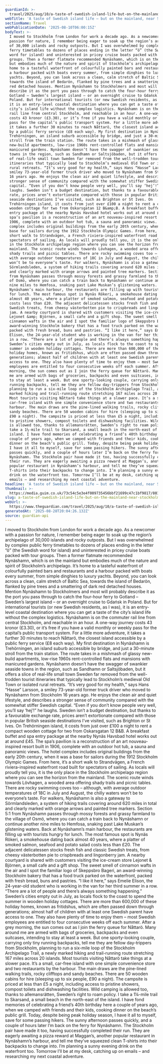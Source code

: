 ```yaml
---
guardianId: >-
  travel/2025/aug/10/a-taste-of-swedish-island-life-but-on-the-mainland-near-stockholm
webTitle: 'A taste of Swedish island life – but on the mainland, near Stockholm'
sectionName: Travel
webPublicationDate: '2025-08-10T06:00:15Z'
bodyText: >-
  I moved to Stockholm from London for work a decade ago. As a newcomer with a
  passion for nature, I remember being eager to soak up the region’s archipelago
  of 30,000 islands and rocky outposts. But I was overwhelmed by complex public
  ferry timetables to dozens of places ending in the letter “ö” (the Swedish
  word for island) and uninterested in pricey cruise boats packed with tour
  groups. Then a former flatmate recommended Nynäshamn, which is on the mainland
  but embodies much of the nature and spirit of Stockholm’s archipelago. It’s
  home to a tasteful waterfront of colourfully painted bars and restaurants and
  a harbour packed with boats every summer, from simple dinghies to luxury
  yachts. Beyond, you can look across a clean, calm stretch of Baltic Sea,
  towards the island of Bedarön, flanked by pine trees and a smattering of dark
  red detached houses. Mention Nynäshamn to Stockholmers and most will probably
  describe it as the port you pass through to catch the four-hour ferry to
  Gotland – Sweden’s largest island – or an overnight cruise to Gdańsk in
  Poland. But for international tourists (or new Swedish residents, as I was),
  it is an entry-level coastal destination where you can get a taste of the
  city’s island life without the complex logistics. Nynäshamn is on the commuter
  rail line from central Stockholm, and reachable in an hour. A one-way journey
  costs 43 kronor (£3.30), or it’s free if you have a valid monthly or weekly
  pass for the capital’s public transport system. For a little more adventure,
  it takes a further 30 minutes to reach Nåttarö, the closest island accessible
  by a public ferry service (£8 each way). My first destination in Nynäshamn is
  Trehörningen, an island suburb accessible by bridge, and just a 30-minute
  stroll from the train station. The route takes in a mishmash of glassy
  new-build apartments, low-rise 1960s rent-controlled flats and mansions with
  manicured gardens. Nynäshamn doesn’t have the swagger of swankier seaside
  towns in the region, such as Sandhamn or Saltsjöbaden, but it offers a slice
  of real-life small town Sweden far removed from the well-trodden tourist
  itineraries that typically lead to Stockholm’s medieval Old Town or isolated
  rural retreats. “It’s very good for my health,” says Hans “Hasse” Larsson, a
  smiley 73-year-old former truck driver who moved to Nynäshamn from Stockholm
  16 years ago. He enjoys the clean air and quiet lifestyle, and describes a
  stronger sense of community compared with the somewhat stiffer Swedish
  capital. “Even if you don’t know people very well, you’ll say ‘hej’!” he
  laughs. Sweden isn’t a budget destination, but thanks to a favourable exchange
  rate, prices aren’t extortionate compared with those in popular British
  seaside destinations I’ve visited, such as Brighton or St Ives. On
  Trehörningen island, it costs from just over £100 a night to rent a compact
  wooden cottage for two from Oskarsgatan 12 B&amp;B. A breakfast buffet and spa
  entry package at the nearby Nynäs Havsbad hotel works out at around £45. The
  spa’s pavilion is a reconstruction of an art nouveau-inspired resort built in
  1906, complete with an outdoor hot tub, a sauna and panoramic views. The hotel
  complex includes original buildings from the early 20th century, when it was a
  base for sailors during the 1912 Stockholm Olympic Games. From here, it’s a
  short walk to Strandvägen, a French riviera-inspired waterfront road built for
  spectators of sailing. As locals will proudly tell you, it is the only place
  in the Stockholm archipelago region where you can see the horizon from the
  mainland. The scenic route winds towards Lövhagen, a wooded area offering
  shady trails and picnic tables. There are rocky swimming coves too – although,
  with average outdoor temperatures of 18C in July and August, the chilly waters
  won’t be to everyone’s taste. For walkers, Nynäshamn is also a gateway to
  Sörmlandsleden, a system of hiking trails covering around 620 miles in total
  and clearly marked with orange arrows and painted tree markers. Section 5:1
  from Nynäshamn passes through mossy forests and grassy farmland to the village
  of Osmö, where you can catch a train back to Nynäshamn or continue another
  nine miles to Hemfosa, snaking past Lake Muskan’s glistening waters. Back at
  Nynäshamn’s main harbour, the restaurants are filling up with tourists hungry
  for lunch. The most famous spot is Nynäs Rökeri, a smokehouse dating back
  almost 40 years, where a platter of smoked salmon, seafood and potato salad
  costs less than £20. The adjacent delicatessen stocks fresh fish and classic
  Swedish treats, from cheesy västerbotten pie to crispbreads and lingonberry
  jam. A nearby courtyard is shared with customers visiting the ice-cream store
  Lejonet &amp; Björnen, a small cafe and a gift shop. The sweet smell of
  cinnamon wafts in the air and I spot the familiar logo of Skeppsbro Bageri, an
  award-winning Stockholm bakery that has a food truck parked on the waterfront,
  packed with fresh bread, buns and pastries. “I like it here,” says Emelie
  Elison, the 24-year-old student who is working in the van for her third summer
  in a row. “There are a lot of people and there’s always something happening.”
  Sweden’s cities empty out in July, as locals flock to the coast to spend the
  summer in wooden holiday cottages. There are more than 600,000 of these
  holiday homes, known as fritidshus, which are often passed down through
  generations; almost half of children with at least one Swedish parent have
  access to one. They also have plenty of time to enjoy them – most Swedish
  employees are entitled to four consecutive weeks off each summer. After a grey
  morning, the sun comes out as I join the ferry queue for Nåttarö. Many around
  me are armed with bags of groceries, backpacks and even suitcases, intending
  to stay at least a week. But one sporty-looking couple, carrying only tiny
  running backpacks, tell me they are fellow day-trippers from Stockholm,
  planning to run a six-mile loop of the Stockholm Archipelago Trail, a newly
  marked hiking and trail-running route stretching 167 miles across 20 islands.
  Most tourists visiting Nåttarö take things at a slower pace. It’s a small,
  car-free island with one simple convenience store and two restaurants by the
  harbour. The main draws are the pine-lined walking trails, rocky clifftops and
  sandy beaches. There are 50 wooden cabins for hire (sleeping up to six people,
  £90 a night). The campsite is priced at less than £5 a night, including access
  to pristine showers, compost toilets and dishwashing facilities. Wild camping
  is allowed too, thanks to allemansrätten, Sweden’s right to roam policy. I
  take a 1¼-mile trail to Skarsand, a small beach in the north-east of the
  island. I have fond memories of celebrating a friend’s 40th birthday here a
  couple of years ago, when we camped with friends and their kids, cooking
  dinner on the beach’s public grill. Today, despite being peak holiday season,
  I have it all to myself, save for some passing hikers. The sunny afternoon
  passes quickly, and a couple of hours later I’m back on the ferry for
  Nynäshamn. The Stockholm pair have made it too, having successfully completed
  their run. They are eagerly awaiting a pizza reward at Maggan’s, another
  popular restaurant in Nynäshamn’s harbour, and tell me they’ve squeezed clean
  T-shirts into their backpacks to change into. I’m planning a sunny evening
  drink on the waterfront too. Tomorrow I’ll be at my desk, catching up on
  emails – and researching my next coastal adventure.
headline: 'A taste of Swedish island life – but on the mainland, near Stockholm'
thumbnail: >-
  https://media.guim.co.uk/73c54c5e3e4f009735456bbf21699c47c1bf9817/801_0_6139_4912/500.jpg
slug: a-taste-of-swedish-island-life-but-on-the-mainland-near-stockholm
webUrl: >-
  https://www.theguardian.com/travel/2025/aug/10/a-taste-of-swedish-island-life-but-on-the-mainland-near-stockholm
generatedAt: '2025-08-28T20:04:26.132Z'
source: guardian-api
---
```

I moved to Stockholm from London for work a decade ago. As a newcomer with a passion for nature, I remember being eager to soak up the region’s archipelago of 30,000 islands and rocky outposts. But I was overwhelmed by complex public ferry timetables to dozens of places ending in the letter “ö” (the Swedish word for island) and uninterested in pricey cruise boats packed with tour groups. Then a former flatmate recommended Nynäshamn, which is on the mainland but embodies much of the nature and spirit of Stockholm’s archipelago. It’s home to a tasteful waterfront of colourfully painted bars and restaurants and a harbour packed with boats every summer, from simple dinghies to luxury yachts. Beyond, you can look across a clean, calm stretch of Baltic Sea, towards the island of Bedarön, flanked by pine trees and a smattering of dark red detached houses. Mention Nynäshamn to Stockholmers and most will probably describe it as the port you pass through to catch the four-hour ferry to Gotland – Sweden’s largest island – or an overnight cruise to Gdańsk in Poland. But for international tourists (or new Swedish residents, as I was), it is an entry-level coastal destination where you can get a taste of the city’s island life without the complex logistics. Nynäshamn is on the commuter rail line from central Stockholm, and reachable in an hour. A one-way journey costs 43 kronor (£3.30), or it’s free if you have a valid monthly or weekly pass for the capital’s public transport system. For a little more adventure, it takes a further 30 minutes to reach Nåttarö, the closest island accessible by a public ferry service (£8 each way). My first destination in Nynäshamn is Trehörningen, an island suburb accessible by bridge, and just a 30-minute stroll from the train station. The route takes in a mishmash of glassy new-build apartments, low-rise 1960s rent-controlled flats and mansions with manicured gardens. Nynäshamn doesn’t have the swagger of swankier seaside towns in the region, such as Sandhamn or Saltsjöbaden, but it offers a slice of real-life small town Sweden far removed from the well-trodden tourist itineraries that typically lead to Stockholm’s medieval Old Town or isolated rural retreats. “It’s very good for my health,” says Hans “Hasse” Larsson, a smiley 73-year-old former truck driver who moved to Nynäshamn from Stockholm 16 years ago. He enjoys the clean air and quiet lifestyle, and describes a stronger sense of community compared with the somewhat stiffer Swedish capital. “Even if you don’t know people very well, you’ll say ‘hej’!” he laughs. Sweden isn’t a budget destination, but thanks to a favourable exchange rate, prices aren’t extortionate compared with those in popular British seaside destinations I’ve visited, such as Brighton or St Ives. On Trehörningen island, it costs from just over £100 a night to rent a compact wooden cottage for two from Oskarsgatan 12 B&amp;B. A breakfast buffet and spa entry package at the nearby Nynäs Havsbad hotel works out at around £45. The spa’s pavilion is a reconstruction of an art nouveau-inspired resort built in 1906, complete with an outdoor hot tub, a sauna and panoramic views. The hotel complex includes original buildings from the early 20th century, when it was a base for sailors during the 1912 Stockholm Olympic Games. From here, it’s a short walk to Strandvägen, a French riviera-inspired waterfront road built for spectators of sailing. As locals will proudly tell you, it is the only place in the Stockholm archipelago region where you can see the horizon from the mainland. The scenic route winds towards Lövhagen, a wooded area offering shady trails and picnic tables. There are rocky swimming coves too – although, with average outdoor temperatures of 18C in July and August, the chilly waters won’t be to everyone’s taste. For walkers, Nynäshamn is also a gateway to Sörmlandsleden, a system of hiking trails covering around 620 miles in total and clearly marked with orange arrows and painted tree markers. Section 5:1 from Nynäshamn passes through mossy forests and grassy farmland to the village of Osmö, where you can catch a train back to Nynäshamn or continue another nine miles to Hemfosa, snaking past Lake Muskan’s glistening waters. Back at Nynäshamn’s main harbour, the restaurants are filling up with tourists hungry for lunch. The most famous spot is Nynäs Rökeri, a smokehouse dating back almost 40 years, where a platter of smoked salmon, seafood and potato salad costs less than £20. The adjacent delicatessen stocks fresh fish and classic Swedish treats, from cheesy västerbotten pie to crispbreads and lingonberry jam. A nearby courtyard is shared with customers visiting the ice-cream store Lejonet &amp; Björnen, a small cafe and a gift shop. The sweet smell of cinnamon wafts in the air and I spot the familiar logo of Skeppsbro Bageri, an award-winning Stockholm bakery that has a food truck parked on the waterfront, packed with fresh bread, buns and pastries. “I like it here,” says Emelie Elison, the 24-year-old student who is working in the van for her third summer in a row. “There are a lot of people and there’s always something happening.” Sweden’s cities empty out in July, as locals flock to the coast to spend the summer in wooden holiday cottages. There are more than 600,000 of these holiday homes, known as fritidshus, which are often passed down through generations; almost half of children with at least one Swedish parent have access to one. They also have plenty of time to enjoy them – most Swedish employees are entitled to four consecutive weeks off each summer. After a grey morning, the sun comes out as I join the ferry queue for Nåttarö. Many around me are armed with bags of groceries, backpacks and even suitcases, intending to stay at least a week. But one sporty-looking couple, carrying only tiny running backpacks, tell me they are fellow day-trippers from Stockholm, planning to run a six-mile loop of the Stockholm Archipelago Trail, a newly marked hiking and trail-running route stretching 167 miles across 20 islands. Most tourists visiting Nåttarö take things at a slower pace. It’s a small, car-free island with one simple convenience store and two restaurants by the harbour. The main draws are the pine-lined walking trails, rocky clifftops and sandy beaches. There are 50 wooden cabins for hire (sleeping up to six people, £90 a night). The campsite is priced at less than £5 a night, including access to pristine showers, compost toilets and dishwashing facilities. Wild camping is allowed too, thanks to allemansrätten, Sweden’s right to roam policy. I take a 1¼-mile trail to Skarsand, a small beach in the north-east of the island. I have fond memories of celebrating a friend’s 40th birthday here a couple of years ago, when we camped with friends and their kids, cooking dinner on the beach’s public grill. Today, despite being peak holiday season, I have it all to myself, save for some passing hikers. The sunny afternoon passes quickly, and a couple of hours later I’m back on the ferry for Nynäshamn. The Stockholm pair have made it too, having successfully completed their run. They are eagerly awaiting a pizza reward at Maggan’s, another popular restaurant in Nynäshamn’s harbour, and tell me they’ve squeezed clean T-shirts into their backpacks to change into. I’m planning a sunny evening drink on the waterfront too. Tomorrow I’ll be at my desk, catching up on emails – and researching my next coastal adventure.
